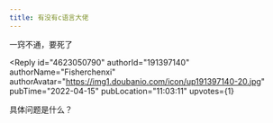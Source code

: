 ```yaml
---
title: 有没有c语言大佬
---
```



<Forum groupName="今天你写bug了么?" groupUrl="https://www.douban.com/group/a_bug/" archivedAt="2025-05-16T16:37:00.569Z">
  <Post
    id="264686865"
    title="有没有c语言大佬"
    url="https://www.douban.com/group/topic/264686865/?_spm_id=MjI3NjQ5NDYy"
    pubTime="2022-04-15"
    highlightUserId="191397140"
  >
一窍不通，要死了

<Reply
  id="4623050790"
  authorId="191397140"
  authorName="Fisherchenxi"
  authorAvatar="https://img1.doubanio.com/icon/up191397140-20.jpg"
  pubTime="2022-04-15"
  pubLocation="11:03:11"
  upvotes={1}
>
具体问题是什么？
</Reply>
  </Post>
</Forum>
